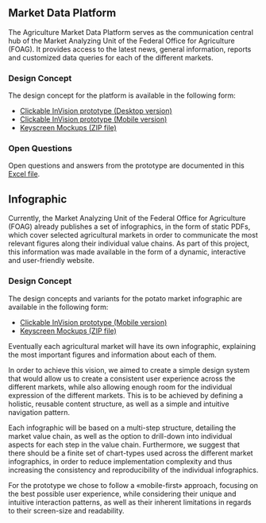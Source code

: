 ## Market Data Platform

The Agriculture Market Data Platform serves as the communication central hub of the Market Analyzing Unit of the Federal Office for Agriculture (FOAG). It provides access to the latest news, general information, reports and customized data queries for each of the different markets.

### Design Concept

The design concept for the platform is available in the following form:

- [Clickable InVision prototype (Desktop version)](/invision-prototypes/platform-desktop/index.html)
- [Clickable InVision prototype (Mobile version)](/invision-prototypes/platform-mobile/index.html)
- [Keyscreen Mockups (ZIP file)](/keyscreens/200326_market-data-platform-platform-keyscreens.zip)

### Open Questions

Open questions and answers from the prototype are documented in this [Excel file](/200326_Fragen_Webprototyp_Antworten-IXT.xlsx).

## Infographic

Currently, the Market Analyzing Unit of the Federal Office for Agriculture (FOAG) already publishes a set of infographics, in the form of static PDFs, which cover selected agricultural markets in order to communicate the most relevant figures along their individual value chains.
As part of this project, this information was made available in the form of a dynamic, interactive and user-friendly website.

### Design Concept

The design concepts and variants for the potato market infographic are available in the following form:

- [Clickable InVision prototype (Mobile version)](/invision-prototypes/infographic-mobile/index.html)
- [Keyscreen Mockups (ZIP file)](/keyscreens/200326_market-data-platform-infographic-keyscreens.zip)

Eventually each agricultural market will have its own infographic, explaining the most important figures and information about each of them.

In order to achieve this vision, we aimed to create a simple design system that would allow us to create a consistent user experience across the different markets, while also allowing enough room for the individual expression of the different markets. This is to be achieved by defining a holistic, reusable content structure, as well as a simple and intuitive navigation pattern.

Each infographic will be based on a multi-step structure, detailing the market value chain, as well as the option to drill-down into individual aspects for each step in the value chain. Furthermore, we suggest that there should be a finite set of chart-types used across the different market infographics, in order to reduce implementation complexity and thus increasing the consistency and reproducibility of the individual infographics.

For the prototype we chose to follow a «mobile-first» approach, focusing on the best possible user experience, while considering their unique and intuitive interaction patterns, as well as their inherent limitations in regards to their screen-size and readability.
